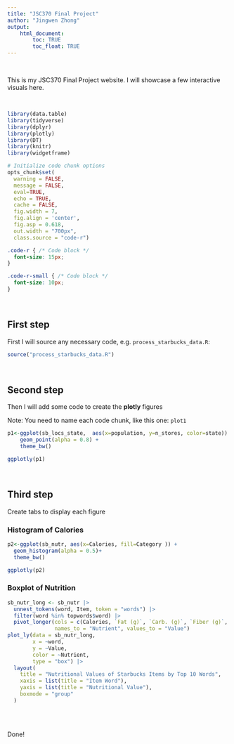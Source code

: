 ```yaml
---
title: "JSC370 Final Project"
author: "Jingwen Zhong"
output: 
    html_document:
        toc: TRUE
        toc_float: TRUE
---
```


<br>

This is my JSC370 Final Project website. I will showcase a few interactive visuals here.

<br>

```r

library(data.table)
library(tidyverse)
library(dplyr)
library(plotly)
library(DT)
library(knitr)
library(widgetframe)

# Initialize code chunk options
opts_chunk$set(
  warning = FALSE,
  message = FALSE,
  eval=TRUE,
  echo = TRUE,
  cache = FALSE,
  fig.width = 7, 
  fig.align = 'center',
  fig.asp = 0.618,
  out.width = "700px",
  class.source = "code-r")
```

```css
.code-r { /* Code block */
  font-size: 15px;
}

.code-r-small { /* Code block */
  font-size: 10px;
}
```

<br>

## First step

First I will source any necessary code, e.g. `process_starbucks_data.R`:

```r
source("process_starbucks_data.R")
```

<br>

## Second step

Then I will add some code to create the **plotly** figures

Note: You need to name each code chunk, like this one: `plot1`

```r

p1<-ggplot(sb_locs_state,  aes(x=population, y=n_stores, color=state)) +
    geom_point(alpha = 0.8) +
    theme_bw()

ggplotly(p1)
```

<br>

## Third step {.tabset}

Create tabs to display each figure

### Histogram of Calories

```r
p2<-ggplot(sb_nutr, aes(x=Calories, fill=Category )) + 
  geom_histogram(alpha = 0.5)+
  theme_bw()

ggplotly(p2)
```

### Boxplot of Nutrition

```r
sb_nutr_long <- sb_nutr |>
  unnest_tokens(word, Item, token = "words") |>
  filter(word %in% topwords$word) |>
  pivot_longer(cols = c(Calories, `Fat (g)`, `Carb. (g)`, `Fiber (g)`, `Protein (g)`), 
               names_to = "Nutrient", values_to = "Value")
plot_ly(data = sb_nutr_long, 
        x = ~word, 
        y = ~Value, 
        color = ~Nutrient, 
        type = "box") |>
  layout(
    title = "Nutritional Values of Starbucks Items by Top 10 Words",
    xaxis = list(title = "Item Word"),
    yaxis = list(title = "Nutritional Value"),
    boxmode = "group"
  )

```

## {-}

<br>

Done!

<br>
<br>
